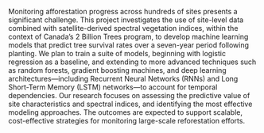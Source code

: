 
Monitoring afforestation progress across hundreds of sites presents a significant challenge. 
This project investigates the use of site-level data combined with satellite-derived spectral vegetation indices, 
within the context of Canada’s 2 Billion Trees program, 
to develop machine learning models that predict tree survival rates over a seven-year period following planting. 
We plan to train a suite of models, beginning with logistic regression as a baseline, 
and extending to more advanced techniques such as random forests, gradient boosting machines, 
and deep learning architectures—including Recurrent Neural Networks (RNNs) and Long Short-Term Memory (LSTM) networks—to account for temporal dependencies. 
Our research focuses on assessing the predictive value of site characteristics and spectral indices, and identifying the most effective modeling approaches. 
The outcomes are expected to support scalable, cost-effective strategies for monitoring large-scale reforestation efforts.
